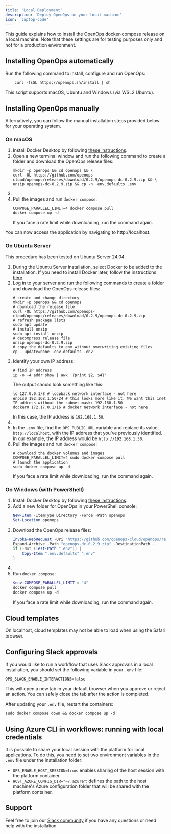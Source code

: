 ```yaml
---
title: 'Local Deployment'
description: 'Deploy OpenOps on your local machine'
icon: 'laptop-code'
---
```



This guide explains how to install the OpenOps docker-compose release on a local machine. Note that these settings are for testing purposes only and not for a production environment.

## Installing OpenOps automatically

Run the following command to install, configure and run OpenOps:

```shell
    curl -fsSL https://openops.sh/install | sh
```

This script supports macOS, Ubuntu and Windows (via WSL2 Ubuntu).

## Installing OpenOps manually

Alternatively, you can follow the manual installation steps provided below for your operating system.

### On macOS

1. Install Docker Desktop by following [these instructions](https://docs.docker.com/desktop/setup/install/mac-install/).
2. Open a new terminal window and run the following command to create a folder and download the OpenOps release files:
    ```shell
    mkdir -p openops && cd openops && \
    curl -OL https://github.com/openops-cloud/openops/releases/download/0.2.9/openops-dc-0.2.9.zip && \
    unzip openops-dc-0.2.9.zip && cp -n .env.defaults .env
   ```
3. <UpdateCredentials/>
4. Pull the images and run `docker compose`:
    ```shell
    COMPOSE_PARALLEL_LIMIT=4 docker compose pull
    docker compose up -d
   ```
    If you face a rate limit while downloading, run the command again.

You can now access the application by navigating to http://localhost.

### On Ubuntu Server

<Note>This procedure has been tested on Ubuntu Server 24.04.</Note>

1. During the Ubuntu Server installation, select Docker to be added to the installation. If you need to install Docker later, follow the instructions [here](https://docs.docker.com/engine/install/ubuntu/).
2. Log in to your server and run the following commands to create a folder and download the OpenOps release files:
    ```shell
    # create and change directory
    mkdir -p openops && cd openops
    # download the release file
    curl -OL https://github.com/openops-cloud/openops/releases/download/0.2.9/openops-dc-0.2.9.zip
    # refresh package lists
    sudo apt update
    # install unzip
    sudo apt install unzip
    # decompress release file
    unzip openops-dc-0.2.9.zip
    # copy the defaults to env without overwriting existing files
    cp --update=none .env.defaults .env
    ```
3. Identify your own IP address:
    ```shell
    # find IP address
    ip -o -4 addr show | awk '{print $2, $4}'
    ```
    The output should look something like this:
    ```shell
    lo 127.0.0.1/8 # loopback network interface - not here
    enp1s0 192.168.1.50/24 # this looks more like it. We want this inet IP address without the subnet mask: 192.168.1.50
    docker0 172.17.0.1/16 # docker network interface - not here
    ```
    In this case, the IP address is `192.168.1.50`.
4. <UpdateCredentials/>
5. In the `.env` file, find the `OPS_PUBLIC_URL` variable and replace its value, `http://localhost`, with the IP address that you've previously identified. In our example, the IP address would be `http://192.168.1.50`.
6. Pull the images and run `docker compose`:
    ```shell
    # download the docker volumes and images
    COMPOSE_PARALLEL_LIMIT=4 sudo docker compose pull
    # launch the application
    sudo docker compose up -d
   ```
    If you face a rate limit while downloading, run the command again.

### On Windows (with PowerShell)

1. Install Docker Desktop by following [these instructions](https://docs.docker.com/desktop/setup/install/windows-install/).
2. Add a new folder for OpenOps in your PowerShell console:
    ```powershell
   New-Item -ItemType Directory -Force -Path openops
   Set-Location openops
    ```
3. Download the OpenOps release files:
    ```powershell
    Invoke-WebRequest -Uri "https://github.com/openops-cloud/openops/releases/download/0.2.9/openops-dc-0.2.9.zip" -OutFile "openops-dc-0.2.9.zip"
    Expand-Archive -Path "openops-dc-0.2.9.zip" -DestinationPath .
    if (-Not (Test-Path ".env")) {
        Copy-Item ".env.defaults" ".env"
    }
    ```
4. <UpdateCredentials/>
5. Run `docker compose`:
    ```powershell
    $env:COMPOSE_PARALLEL_LIMIT = "4"
    docker compose pull
    docker compose up -d
    ```
    If you face a rate limit while downloading, run the command again.

<UpdateLink/>

## Cloud templates

On localhost, cloud templates may not be able to load when using the Safari browser.

## Configuring Slack approvals

If you would like to run a workflow that uses Slack approvals in a local installation, you should set the following variable in your `.env` file:

```shell
OPS_SLACK_ENABLE_INTERACTIONS=false
```

<Note>This will open a new tab in your default browser when you approve or reject an action. You can safely close the tab after the action is completed.</Note>

After updating your `.env` file, restart the containers:

```shell
sudo docker compose down && docker compose up -d
```

## Using Azure CLI in workflows: running with local credentials

It is possible to share your local session with the platform for local applications.
To do this, you need to set two environment variables in the `.env` file under the installation folder:
* `OPS_ENABLE_HOST_SESSION=true`: enables sharing of the host session with the platform container.
* `HOST_AZURE_CONFIG_DIR="~/.azure"`: defines the path to the host machine's Azure configuration folder that will be shared with the platform container.


## Support

Feel free to join our [Slack community](https://slack.openops.com) if you have any questions or need help with the installation.
